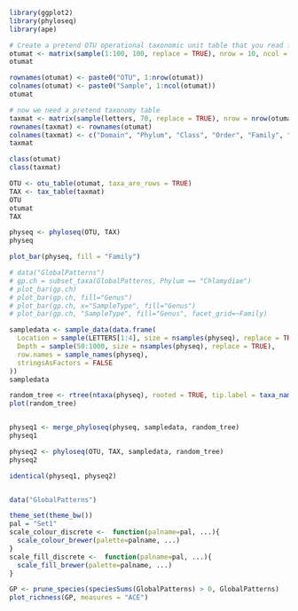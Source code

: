 ```r
library(ggplot2)
library(phyloseq)
library(ape)
```


```r
# Create a pretend OTU operational taxonomic unit table that you read from a file, called otumat
otumat <- matrix(sample(1:100, 100, replace = TRUE), nrow = 10, ncol = 10)
otumat

rownames(otumat) <- paste0("OTU", 1:nrow(otumat))
colnames(otumat) <- paste0("Sample", 1:ncol(otumat))
otumat

# now we need a pretend taxonomy table
taxmat <- matrix(sample(letters, 70, replace = TRUE), nrow = nrow(otumat), ncol = 7)
rownames(taxmat) <- rownames(otumat)
colnames(taxmat) <- c("Domain", "Phylum", "Class", "Order", "Family", "Genus", "Species")
taxmat

class(otumat)
class(taxmat)

OTU <- otu_table(otumat, taxa_are_rows = TRUE)
TAX <- tax_table(taxmat)
OTU
otumat
TAX

physeq <- phyloseq(OTU, TAX)
physeq

plot_bar(physeq, fill = "Family")

# data("GlobalPatterns")
# gp.ch = subset_taxa(GlobalPatterns, Phylum == "Chlamydiae")
# plot_bar(gp.ch)
# plot_bar(gp.ch, fill="Genus")
# plot_bar(gp.ch, x="SampleType", fill="Genus")
# plot_bar(gp.ch, "SampleType", fill="Genus", facet_grid=~Family)

sampledata <- sample_data(data.frame(
  Location = sample(LETTERS[1:4], size = nsamples(physeq), replace = TRUE),
  Depth = sample(50:1000, size = nsamples(physeq), replace = TRUE),
  row.names = sample_names(physeq),
  stringsAsFactors = FALSE
))
sampledata

random_tree <- rtree(ntaxa(physeq), rooted = TRUE, tip.label = taxa_names(physeq))
plot(random_tree)


physeq1 <- merge_phyloseq(physeq, sampledata, random_tree)
physeq1

physeq2 <- phyloseq(OTU, TAX, sampledata, random_tree)
physeq2

identical(physeq1, physeq2)


data("GlobalPatterns")

theme_set(theme_bw())
pal = "Set1"
scale_colour_discrete <-  function(palname=pal, ...){
  scale_colour_brewer(palette=palname, ...)
}
scale_fill_discrete <-  function(palname=pal, ...){
  scale_fill_brewer(palette=palname, ...)
}

GP <- prune_species(speciesSums(GlobalPatterns) > 0, GlobalPatterns)
plot_richness(GP, measures = "ACE")


```
